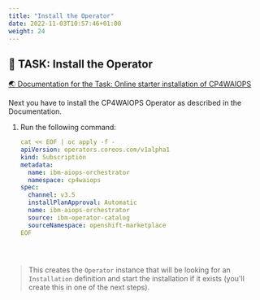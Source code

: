 ```yaml
---
title: "Install the Operator"
date: 2022-11-03T10:57:46+01:00
weight: 24
---
```




## 🚀 TASK: Install the Operator
<a href="https://www.ibm.com/docs/en/cloud-paks/cloud-pak-watson-aiops/3.5.0?topic=manager-starter-installation-cli" target="_blank" >🌏 Documentation for the Task: Online starter installation of CP4WAIOPS</a>

Next you have to install the CP4WAIOPS Operator as described in the Documentation.






<Accordion>
<AccordionItem title="💡 Need Help?">

1. Run the following command:
 
	```yaml
	cat << EOF | oc apply -f -
	apiVersion: operators.coreos.com/v1alpha1
	kind: Subscription
	metadata:
	  name: ibm-aiops-orchestrator
	  namespace: cp4waiops
	spec:
	  channel: v3.5
	  installPlanApproval: Automatic
	  name: ibm-aiops-orchestrator
	  source: ibm-operator-catalog
	  sourceNamespace: openshift-marketplace
	EOF





> This creates the `Operator` instance that will be looking for an `Installation` definition and start the installation if it exists (you'll create this in one of the next steps). 


</AccordionItem>
</Accordion>
